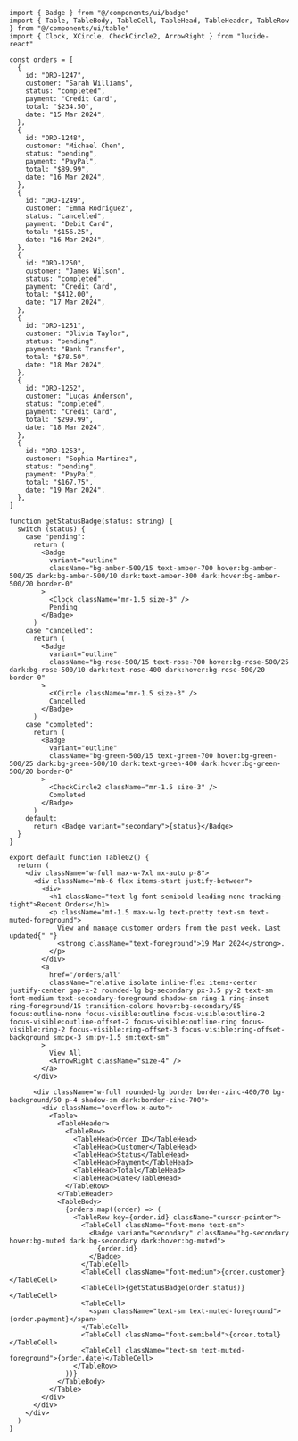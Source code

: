 ````tsx
import { Badge } from "@/components/ui/badge"
import { Table, TableBody, TableCell, TableHead, TableHeader, TableRow } from "@/components/ui/table"
import { Clock, XCircle, CheckCircle2, ArrowRight } from "lucide-react"

const orders = [
  {
    id: "ORD-1247",
    customer: "Sarah Williams",
    status: "completed",
    payment: "Credit Card",
    total: "$234.50",
    date: "15 Mar 2024",
  },
  {
    id: "ORD-1248",
    customer: "Michael Chen",
    status: "pending",
    payment: "PayPal",
    total: "$89.99",
    date: "16 Mar 2024",
  },
  {
    id: "ORD-1249",
    customer: "Emma Rodriguez",
    status: "cancelled",
    payment: "Debit Card",
    total: "$156.25",
    date: "16 Mar 2024",
  },
  {
    id: "ORD-1250",
    customer: "James Wilson",
    status: "completed",
    payment: "Credit Card",
    total: "$412.00",
    date: "17 Mar 2024",
  },
  {
    id: "ORD-1251",
    customer: "Olivia Taylor",
    status: "pending",
    payment: "Bank Transfer",
    total: "$78.50",
    date: "18 Mar 2024",
  },
  {
    id: "ORD-1252",
    customer: "Lucas Anderson",
    status: "completed",
    payment: "Credit Card",
    total: "$299.99",
    date: "18 Mar 2024",
  },
  {
    id: "ORD-1253",
    customer: "Sophia Martinez",
    status: "pending",
    payment: "PayPal",
    total: "$167.75",
    date: "19 Mar 2024",
  },
]

function getStatusBadge(status: string) {
  switch (status) {
    case "pending":
      return (
        <Badge
          variant="outline"
          className="bg-amber-500/15 text-amber-700 hover:bg-amber-500/25 dark:bg-amber-500/10 dark:text-amber-300 dark:hover:bg-amber-500/20 border-0"
        >
          <Clock className="mr-1.5 size-3" />
          Pending
        </Badge>
      )
    case "cancelled":
      return (
        <Badge
          variant="outline"
          className="bg-rose-500/15 text-rose-700 hover:bg-rose-500/25 dark:bg-rose-500/10 dark:text-rose-400 dark:hover:bg-rose-500/20 border-0"
        >
          <XCircle className="mr-1.5 size-3" />
          Cancelled
        </Badge>
      )
    case "completed":
      return (
        <Badge
          variant="outline"
          className="bg-green-500/15 text-green-700 hover:bg-green-500/25 dark:bg-green-500/10 dark:text-green-400 dark:hover:bg-green-500/20 border-0"
        >
          <CheckCircle2 className="mr-1.5 size-3" />
          Completed
        </Badge>
      )
    default:
      return <Badge variant="secondary">{status}</Badge>
  }
}

export default function Table02() {
  return (
    <div className="w-full max-w-7xl mx-auto p-8">
      <div className="mb-6 flex items-start justify-between">
        <div>
          <h1 className="text-lg font-semibold leading-none tracking-tight">Recent Orders</h1>
          <p className="mt-1.5 max-w-lg text-pretty text-sm text-muted-foreground">
            View and manage customer orders from the past week. Last updated{" "}
            <strong className="text-foreground">19 Mar 2024</strong>.
          </p>
        </div>
        <a
          href="/orders/all"
          className="relative isolate inline-flex items-center justify-center gap-x-2 rounded-lg bg-secondary px-3.5 py-2 text-sm font-medium text-secondary-foreground shadow-sm ring-1 ring-inset ring-foreground/15 transition-colors hover:bg-secondary/85 focus:outline-none focus-visible:outline focus-visible:outline-2 focus-visible:outline-offset-2 focus-visible:outline-ring focus-visible:ring-2 focus-visible:ring-offset-3 focus-visible:ring-offset-background sm:px-3 sm:py-1.5 sm:text-sm"
        >
          View All
          <ArrowRight className="size-4" />
        </a>
      </div>

      <div className="w-full rounded-lg border border-zinc-400/70 bg-background/50 p-4 shadow-sm dark:border-zinc-700">
        <div className="overflow-x-auto">
          <Table>
            <TableHeader>
              <TableRow>
                <TableHead>Order ID</TableHead>
                <TableHead>Customer</TableHead>
                <TableHead>Status</TableHead>
                <TableHead>Payment</TableHead>
                <TableHead>Total</TableHead>
                <TableHead>Date</TableHead>
              </TableRow>
            </TableHeader>
            <TableBody>
              {orders.map((order) => (
                <TableRow key={order.id} className="cursor-pointer">
                  <TableCell className="font-mono text-sm">
                    <Badge variant="secondary" className="bg-secondary hover:bg-muted dark:bg-secondary dark:hover:bg-muted">
                      {order.id}
                    </Badge>
                  </TableCell>
                  <TableCell className="font-medium">{order.customer}</TableCell>
                  <TableCell>{getStatusBadge(order.status)}</TableCell>
                  <TableCell>
                    <span className="text-sm text-muted-foreground">{order.payment}</span>
                  </TableCell>
                  <TableCell className="font-semibold">{order.total}</TableCell>
                  <TableCell className="text-sm text-muted-foreground">{order.date}</TableCell>
                </TableRow>
              ))}
            </TableBody>
          </Table>
        </div>
      </div>
    </div>
  )
}
````